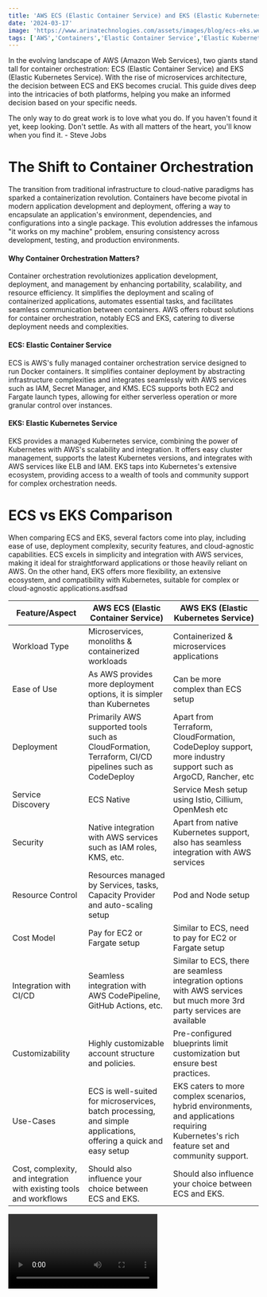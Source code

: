 ```yaml
---
title: 'AWS ECS (Elastic Container Service) and EKS (Elastic Kubernetes Service)'
date: '2024-03-17'
image: 'https://www.arinatechnologies.com/assets/images/blog/ecs-eks.webp'
tags: ['AWS','Containers','Elastic Container Service','Elastic Kubernetes Services (EKS)','Microservices architecture']
---
```


In the evolving landscape of AWS (Amazon Web Services), two giants stand tall for container orchestration: ECS (Elastic Container Service) and EKS (Elastic Kubernetes Service). With the rise of microservices architecture, the decision between ECS and EKS becomes crucial. This guide dives deep into the intricacies of both platforms, helping you make an informed decision based on your specific needs.

The only way to do great work is to love what you do. If you haven't found it yet, keep looking. Don't settle. As with all matters of the heart, you'll know when you find it. - Steve Jobs

# The Shift to Container Orchestration
The transition from traditional infrastructure to cloud-native paradigms has sparked a containerization revolution. Containers have become pivotal in modern application development and deployment, offering a way to encapsulate an application's environment, dependencies, and configurations into a single package. This evolution addresses the infamous "it works on my machine" problem, ensuring consistency across development, testing, and production environments.

#### Why Container Orchestration Matters?
Container orchestration revolutionizes application development, deployment, and management by enhancing portability, scalability, and resource efficiency. It simplifies the deployment and scaling of containerized applications, automates essential tasks, and facilitates seamless communication between containers. AWS offers robust solutions for container orchestration, notably ECS and EKS, catering to diverse deployment needs and complexities.

#### ECS: Elastic Container Service
ECS is AWS's fully managed container orchestration service designed to run Docker containers. It simplifies container deployment by abstracting infrastructure complexities and integrates seamlessly with AWS services such as IAM, Secret Manager, and KMS. ECS supports both EC2 and Fargate launch types, allowing for either serverless operation or more granular control over instances.

#### EKS: Elastic Kubernetes Service
EKS provides a managed Kubernetes service, combining the power of Kubernetes with AWS's scalability and integration. It offers easy cluster management, supports the latest Kubernetes versions, and integrates with AWS services like ELB and IAM. EKS taps into Kubernetes's extensive ecosystem, providing access to a wealth of tools and community support for complex orchestration needs.

# ECS vs EKS Comparison
When comparing ECS and EKS, several factors come into play, including ease of use, deployment complexity, security features, and cloud-agnostic capabilities. ECS excels in simplicity and integration with AWS services, making it ideal for straightforward applications or those heavily reliant on AWS. On the other hand, EKS offers more flexibility, an extensive ecosystem, and compatibility with Kubernetes, suitable for complex or cloud-agnostic applications.asdfsad


| Feature/Aspect            | AWS ECS (Elastic Container Service)                                               | AWS EKS (Elastic Kubernetes Service)                                                         |
| ------------------------- | -------------------------------------------------------------------------------- | -------------------------------------------------------------------------------------------- |
| Workload Type             | Microservices, monoliths & containerized workloads                               | Containerized & microservices applications                                                   |
| Ease of Use               | As AWS provides more deployment options, it is simpler than Kubernetes            | Can be more complex than ECS setup                                                           |
| Deployment                | Primarily AWS supported tools such as CloudFormation, Terraform, CI/CD pipelines such as CodeDeploy | Apart from Terraform, CloudFormation, CodeDeploy support, more industry support such as ArgoCD, Rancher, etc |
| Service Discovery         | ECS Native                                                                       | Service Mesh setup using Istio, Cillium, OpenMesh etc                                        |
| Security                  | Native integration with AWS services such as IAM roles, KMS, etc.                 | Apart from native Kubernetes support, also has seamless integration with AWS services        |
| Resource Control          | Resources managed by Services, tasks, Capacity Provider and auto-scaling setup   | Pod and Node setup                                                                           |
| Cost Model                | Pay for EC2 or Fargate setup                                                     | Similar to ECS, need to pay for EC2 or Fargate setup                                         |
| Integration with CI/CD    | Seamless integration with AWS CodePipeline, GitHub Actions, etc.                 | Similar to ECS, there are seamless integration options with AWS services but much more 3rd party services are available |
| Customizability           | Highly customizable account structure and policies.                              | Pre-configured blueprints limit customization but ensure best practices.                      |
| Use-Cases                 | ECS is well-suited for microservices, batch processing, and simple applications, offering a quick and easy setup | EKS caters to more complex scenarios, hybrid environments, and applications requiring Kubernetes's rich feature set and community support. |
| Cost, complexity, and integration with existing tools and workflows | Should also influence your choice between ECS and EKS.  | Should also influence your choice between ECS and EKS.                             



<Video id="GZfZ2tCzLKU" title="AWS ECS (Elastic Container Service) and EKS (Elastic Kubernetes Service)"/>

# Which should you choose: ECS or EKS?
Choosing between ECS and EKS depends on your specific requirements, such as application complexity, anticipated growth, and whether you need a cloud-agnostic solution.
ECS offers simplicity and deep AWS integration, while EKS provides flexibility and a broad ecosystem where multiple 3rd party systems support EKS cluster setup and management, thus providing a more cloud agnostic option. Do consider your non-functional requirements, future growth expectations, and enterprise cloud strategy to make the best choice for your organization.

We invite you to explore the possibilities of container orchestration with Arina Technologies. Whether you're looking to simplify your application deployment with ECS or leverage the full power of Kubernetes with EKS, our team of experts is ready to guide you through every step of the journey. Join us in revolutionizing your cloud solutions, and let's build the future of application development and deployment together.
For more information on our services and how we can help your business thrive in the cloud, please visit our website or contact us directly. Stay tuned for more insights and updates from Arina Technologies by subscribing to our blog and following us on social media.
